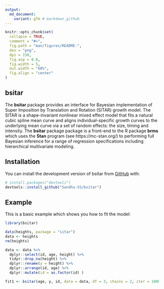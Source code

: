 ```yaml
---
output:
  md_document:
    variant: gfm # markdown_github
---
```


<!-- README.md is generated from README.Rmd. Please edit that file -->

```r
knitr::opts_chunk$set(
  collapse = TRUE,
  comment = "#>",
  fig.path = "man/figures/README-",
  dev = "png",
  dpi = 150,
  fig.asp = 0.8,
  fig.width = 5,
  out.width = "60%",
  fig.align = "center"
)
```


## bsitar

The **bsitar** package provides an interface for Bayesian implementation of
Super Imposition by Translation and Rotation (SITAR) growth model. The SITAR is
a shape-invariant nonlinear mixed effect model that fits a natural cubic spline
mean curve and aligns individual-specific growth curves to the underlying
mean curve via a set of random effects: the size, timing and intensity. The
**bsitar** package package is a front-end to the R package **brms** which uses 
the **Stan** program (see https://mc-stan.org/) to performing full Bayesian
inference for a range of regression specifications including hierarchical
multivariate modeling.



## Installation

You can install the development version of bsitar from
[GitHub](https://github.com/) with:

``` r
# install.packages("devtools")
devtools::install_github("Sandhu-SS/bsitar")
```

## Example

This is a basic example which shows you how to fit the model:

```r
library(bsitar)
```


```r
data(heights, package = "sitar")
data <- heights
rm(heights)

data <- data %>% 
  dplyr::select(id, age, height) %>% 
  tidyr::drop_na(height) %>% 
  dplyr::rename(y = height) %>% 
  dplyr::arrange(id, age) %>% 
  dplyr::mutate(id = as.factor(id) ) 
```


```r
fit1 <- bsitar(age, y, id, data = data, df = 3, chains = 2, iter = 1000)
```

